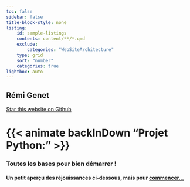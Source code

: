 ```yaml
---
toc: false
sidebar: false
title-block-style: none
listing:
    id: sample-listings
    contents: content/**/*.qmd
    exclude:
        categories: "WebSiteArchitecture"
    type: grid
    sort: "number"
    categories: true
lightbox: auto
---
```


## Rémi Genet

```{=html}
<a class="github-button" href="https://github.com/Alhoer/Projet-Python" data-icon="octicon-star" data-size="large" data-show-count="true" aria-label="Star this website on Github">Star this website on Github</a><script async defer src="https://buttons.github.io/buttons.js"></script>
```

# {{< animate backInDown "Projet Python: " >}} 

### Toutes les bases pour bien démarrer !

#### Un petit aperçu des réjouissances ci-dessous, mais pour [[commencer...](content/OrderBook.qmd)]{.animate__animated .animate__pulse .animate__infinite style="display:inline-block;"}




